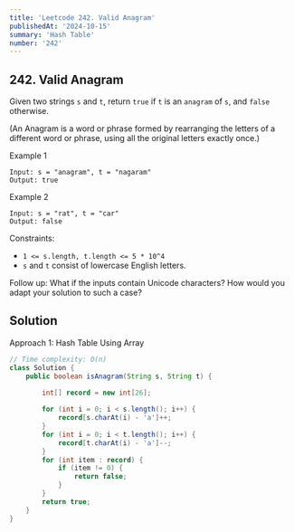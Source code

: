 ```yaml
---
title: 'Leetcode 242. Valid Anagram'
publishedAt: '2024-10-15'
summary: 'Hash Table'
number: '242'
---
```


## 242. Valid Anagram
Given two strings `s` and `t`, return `true` if `t` is an `anagram` of `s`, and `false` otherwise.

(An Anagram is a word or phrase formed by rearranging the letters of a different word or phrase, using all the original letters exactly once.)

Example 1
`````
Input: s = "anagram", t = "nagaram"
Output: true
`````

Example 2
`````
Input: s = "rat", t = "car"
Output: false
`````

Constraints:

- `1 <= s.length, t.length <= 5 * 10^4`
- `s` and `t` consist of lowercase English letters.
 

Follow up: What if the inputs contain Unicode characters? How would you adapt your solution to such a case?

## Solution
Approach 1: Hash Table Using Array
````JAVA
// Time complexity: O(n)
class Solution {
    public boolean isAnagram(String s, String t) {
        
        int[] record = new int[26];

        for (int i = 0; i < s.length(); i++) {
            record[s.charAt(i) - 'a']++;
        }
        for (int i = 0; i < t.length(); i++) {
            record[t.charAt(i) - 'a']--;
        }
        for (int item : record) {
            if (item != 0) {
                return false;
            }
        }
        return true;
    }
}
````